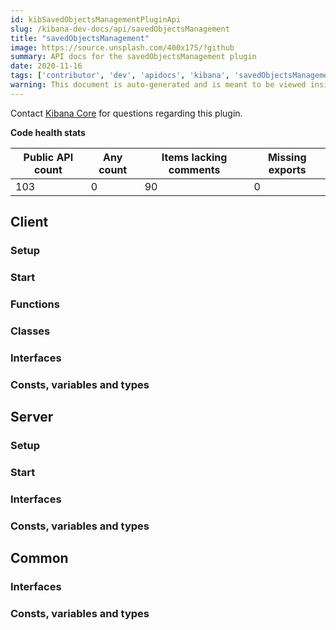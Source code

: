 ```yaml
---
id: kibSavedObjectsManagementPluginApi
slug: /kibana-dev-docs/api/savedObjectsManagement
title: "savedObjectsManagement"
image: https://source.unsplash.com/400x175/?github
summary: API docs for the savedObjectsManagement plugin
date: 2020-11-16
tags: ['contributor', 'dev', 'apidocs', 'kibana', 'savedObjectsManagement']
warning: This document is auto-generated and is meant to be viewed inside our experimental, new docs system. Reach out in #docs-engineering for more info.
---
```




Contact [Kibana Core](https://github.com/orgs/elastic/teams/kibana-core) for questions regarding this plugin.

**Code health stats**

| Public API count  | Any count | Items lacking comments | Missing exports | 
|-------------------|-----------|------------------------|-----------------|
| 103 | 0 | 90 | 0 |

## Client

### Setup
<DocDefinitionList data={[savedObjectsManagementObj.client.setup]}/>

### Start
<DocDefinitionList data={[savedObjectsManagementObj.client.start]}/>

### Functions
<DocDefinitionList data={savedObjectsManagementObj.client.functions}/>

### Classes
<DocDefinitionList data={savedObjectsManagementObj.client.classes}/>

### Interfaces
<DocDefinitionList data={savedObjectsManagementObj.client.interfaces}/>

### Consts, variables and types
<DocDefinitionList data={savedObjectsManagementObj.client.misc}/>

## Server

### Setup
<DocDefinitionList data={[savedObjectsManagementObj.server.setup]}/>

### Start
<DocDefinitionList data={[savedObjectsManagementObj.server.start]}/>

### Interfaces
<DocDefinitionList data={savedObjectsManagementObj.server.interfaces}/>

### Consts, variables and types
<DocDefinitionList data={savedObjectsManagementObj.server.misc}/>

## Common

### Interfaces
<DocDefinitionList data={savedObjectsManagementObj.common.interfaces}/>

### Consts, variables and types
<DocDefinitionList data={savedObjectsManagementObj.common.misc}/>

